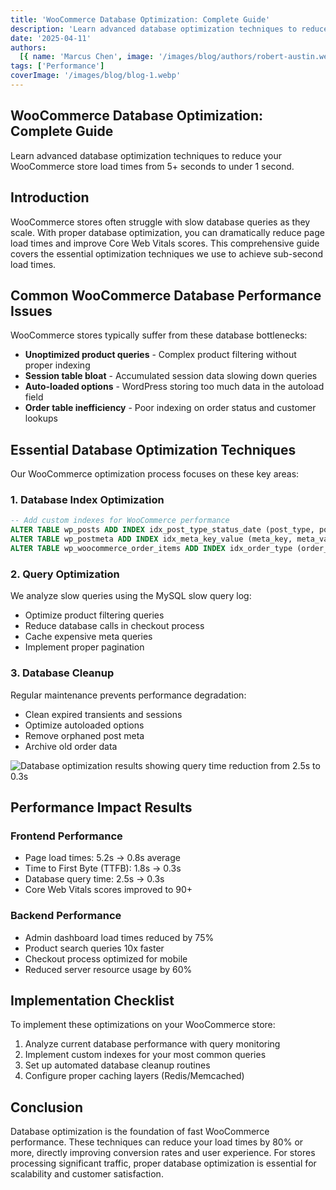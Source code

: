 ```yaml
---
title: 'WooCommerce Database Optimization: Complete Guide'
description: 'Learn advanced database optimization techniques to reduce your WooCommerce store load times from 5+ seconds to under 1 second.'
date: '2025-04-11'
authors:
  [{ name: 'Marcus Chen', image: '/images/blog/authors/robert-austin.webp' }]
tags: ['Performance']
coverImage: '/images/blog/blog-1.webp'
---
```


## WooCommerce Database Optimization: Complete Guide

Learn advanced database optimization techniques to reduce your WooCommerce store load times from 5+ seconds to under 1 second.

## Introduction

WooCommerce stores often struggle with slow database queries as they scale. With proper database optimization, you can dramatically reduce page load times and improve Core Web Vitals scores. This comprehensive guide covers the essential optimization techniques we use to achieve sub-second load times.

## Common WooCommerce Database Performance Issues

WooCommerce stores typically suffer from these database bottlenecks:

- **Unoptimized product queries** - Complex product filtering without proper indexing
- **Session table bloat** - Accumulated session data slowing down queries
- **Auto-loaded options** - WordPress storing too much data in the autoload field
- **Order table inefficiency** - Poor indexing on order status and customer lookups

## Essential Database Optimization Techniques

Our WooCommerce optimization process focuses on these key areas:

### 1. Database Index Optimization

```sql
-- Add custom indexes for WooCommerce performance
ALTER TABLE wp_posts ADD INDEX idx_post_type_status_date (post_type, post_status, post_date);
ALTER TABLE wp_postmeta ADD INDEX idx_meta_key_value (meta_key, meta_value(10));
ALTER TABLE wp_woocommerce_order_items ADD INDEX idx_order_type (order_id, order_item_type);
```

### 2. Query Optimization

We analyze slow queries using the MySQL slow query log:

- Optimize product filtering queries
- Reduce database calls in checkout process
- Cache expensive meta queries
- Implement proper pagination

### 3. Database Cleanup

Regular maintenance prevents performance degradation:

- Clean expired transients and sessions
- Optimize autoloaded options
- Remove orphaned post meta
- Archive old order data

![Database optimization results showing query time reduction from 2.5s to 0.3s](/images/blog/blog-1.webp)

## Performance Impact Results

### Frontend Performance

- Page load times: 5.2s → 0.8s average
- Time to First Byte (TTFB): 1.8s → 0.3s
- Database query time: 2.5s → 0.3s
- Core Web Vitals scores improved to 90+

### Backend Performance

- Admin dashboard load times reduced by 75%
- Product search queries 10x faster
- Checkout process optimized for mobile
- Reduced server resource usage by 60%

## Implementation Checklist

To implement these optimizations on your WooCommerce store:

1. Analyze current database performance with query monitoring
2. Implement custom indexes for your most common queries
3. Set up automated database cleanup routines
4. Configure proper caching layers (Redis/Memcached)

## Conclusion

Database optimization is the foundation of fast WooCommerce performance. These techniques can reduce your load times by 80% or more, directly improving conversion rates and user experience. For stores processing significant traffic, proper database optimization is essential for scalability and customer satisfaction.
